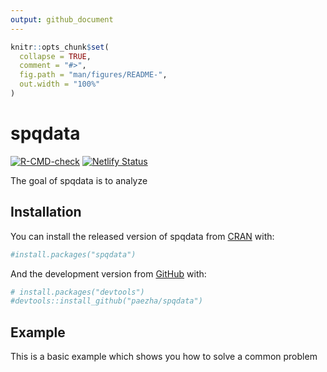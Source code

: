 ```yaml
---
output: github_document
---
```


<!-- README.md is generated from README.Rmd. Please edit that file -->

```r
knitr::opts_chunk$set(
  collapse = TRUE,
  comment = "#>",
  fig.path = "man/figures/README-",
  out.width = "100%"
)
```

# spqdata

<!-- badges: start -->
[![R-CMD-check](https://github.com/paezha/spqdata/workflows/R-CMD-check/badge.svg)](https://github.com/paezha/spqdata/actions)
[![Netlify Status](https://api.netlify.com/api/v1/badges/29eeb07d-6569-4a9a-99a7-ad8e96929d88/deploy-status)](https://app.netlify.com/sites/spqdata/deploys)
<!-- badges: end -->

The goal of spqdata is to analyze

## Installation

You can install the released version of spqdata from [CRAN](https://CRAN.R-project.org) with:

``` r
#install.packages("spqdata")
```

And the development version from [GitHub](https://github.com/) with:

``` r
# install.packages("devtools")
#devtools::install_github("paezha/spqdata")
```
## Example

This is a basic example which shows you how to solve a common problem
